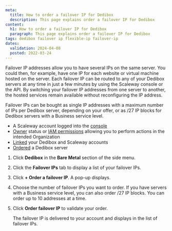 ```yaml
---
meta:
  title: How to order a failover IP for Dedibox
  description: This page explains order a failover IP for Dedibox
content:
  h1: How to order a failover IP for Dedibox
  paragraph: This page explains order a failover IP for Dedibox
tags: dedibox failover ip flexible-ip failover-ip
dates:
  validation: 2024-04-08
  posted: 2022-03-24
---
```


<Macro id="dedibox-scaleway-migration" />

<Macro id="failover-ip" />

Failover IP addresses allow you to have several IPs on the same server. You could then, for example, have one IP for each website or virtual machine hosted on the server.
Each failover IP can be routed to any of your Dedibox servers at any time in just a few minutes by using the Scaleway console or the API. By switching your failover IP addresses from one server to another, the hosted services remain available without reconfiguring the IP address.

Failover IPs can be bought as single IP addresses with a maximum number of IPs per Dedibox server, depending on your offer, or as /27 IP blocks for Dedibox servers with a Business service level.

<Macro id="requirements" />

- A Scaleway account logged into the [console](https://console.scaleway.com/)
- [Owner](/identity-and-access-management/iam/concepts/#owner) status or [IAM permissions](/identity-and-access-management/iam/concepts/#permission) allowing you to perform actions in the intended Organization
- [Linked](/bare-metal/dedibox/how-to/link-dedibox-account/) your Dedibox and Scaleway accounts
- [Ordered](/bare-metal/dedibox/how-to/order-dedibox) a Dedibox server

1. Click **Dedibox** in the **Bare Metal** section of the side menu.
2. Click the **Failover IPs** tab to display a list of your failover IPs.
3. Click **+ Order a failover IP**. A pop-up displays.
4. Choose the number of failover IPs you want to order. If you have servers with a Business service level, you can also order /27 IP blocks.
    <Message type="note">
      You can order up to 10 addresses at a time.
    </Message>
5. Click **Order failover IP** to validate your order.

    The failover IP is delivered to your account and displays in the list of failover IPs.
